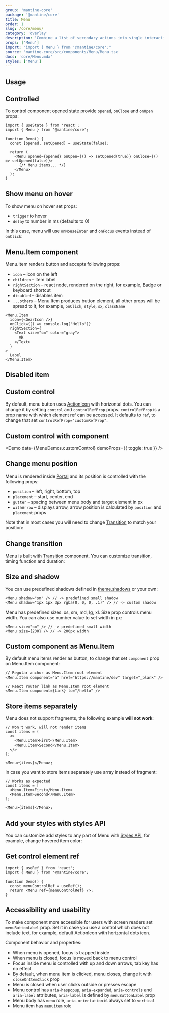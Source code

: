 ```yaml
---
group: 'mantine-core'
package: '@mantine/core'
title: Menu
order: 1
slug: /core/menu/
category: 'overlay'
description: 'Combine a list of secondary actions into single interactive area'
props: ['Menu']
import: "import { Menu } from '@mantine/core';"
source: 'mantine-core/src/components/Menu/Menu.tsx'
docs: 'core/Menu.mdx'
styles: ['Menu']
---
```



## Usage

<Demo data={MenuDemos.usage} />

## Controlled

To control component opened state provide `opened`, `onClose` and `onOpen` props:

```tsx
import { useState } from 'react';
import { Menu } from '@mantine/core';

function Demo() {
  const [opened, setOpened] = useState(false);

  return (
    <Menu opened={opened} onOpen={() => setOpened(true)} onClose={() => setOpened(false)}>
      {/* Menu items... */}
    </Menu>
  );
}
```

## Show menu on hover

To show menu on hover set props:

- `trigger` to hover
- `delay` to number in ms (defaults to 0)

In this case, menu will use `onMouseEnter` and `onFocus` events instead of `onClick`:

<Demo data={MenuDemos.hover} />

## Menu.Item component

Menu.Item renders button and accepts following props:

- `icon` – icon on the left
- `children` – item label
- `rightSection` – react node, rendered on the right, for example, [Badge](/core/badge/) or keyboard shortcut
- `disabled` – disables item
- `...others` – Menu.Item produces button element, all other props will be spread to it, for example, `onClick`, `style`, `sx`, `className`

```tsx
<Menu.Item
  icon={<GearIcon />}
  onClick={() => console.log('Hello')}
  rightSection={
    <Text size="sm" color="gray">
      ⌘K
    </Text>
  }
>
  Label
</Menu.Item>
```

## Disabled item

<Demo data={MenuDemos.disabled} />

## Custom control

By default, menu button uses [ActionIcon](/core/action-icon/) with horizontal dots.
You can change it by setting `control` and `controlRefProp` props.
`controlRefProp` is a prop name with which element ref can be accessed.
It defaults to `ref`, to change that set `controlRefProp="customRefProp"`.

<Demo data={MenuDemos.controls} />

## Custom control with component

<Demo data={MenuDemos.customControl} demoProps={{ toggle: true }} />

## Change menu position

Menu is rendered inside [Portal](/core/portal/) and its position is controlled with the following props:

- `position` – left, right, bottom, top
- `placement` – start, center, end
- `gutter` – spacing between menu body and target element in px
- `withArrow` – displays arrow, arrow position is calculated by `position` and `placement` props

Note that in most cases you will need to change [Transition](/core/transition/) to match your position:

<Demo data={MenuDemos.positionConfigurator} />

## Change transition

Menu is built with [Transition](/core/transition/) component.
You can customize transition, timing function and duration:

<Demo data={MenuDemos.transitions} />

## Size and shadow

You can use predefined shadows defined in [theme.shadows](/theming/extend-theme/#spacing-radius-and-shadows) or your own:

```tsx
<Menu shadow="sm" /> // -> predefined small shadow
<Menu shadow="1px 1px 3px rgba(0, 0, 0, .1)" /> // -> custom shadow
```

<Demo data={MenuDemos.configurator} />

Menu has predefined sizes: xs, sm, md, lg, xl. Size prop controls menu width.
You can also use number value to set width in px:

```tsx
<Menu size="sm" /> // -> predefined small width
<Menu size={200} /> // -> 200px width
```

## Custom component as Menu.Item

By default menu items render as button, to change that set `component` prop on Menu.Item component:

```tsx
// Regular anchor as Menu.Item root element
<Menu.Item component="a" href="https://mantine/dev" target="_blank" />

// React router link as Menu.Item root element
<Menu.Item component={Link} to="/hello" />
```

<Demo data={MenuDemos.component} />

## Store items separately

Menu does not support fragments, the following example **will not work**:

```tsx
// Won't work, will not render items
const items = (
  <>
    <Menu.Item>First</Menu.Item>
    <Menu.Item>Second</Menu.Item>
  </>
);

<Menu>{items}</Menu>;
```

In case you want to store items separately use array instead of fragment:

```tsx
// Works as expected
const items = [
  <Menu.Item>First</Menu.Item>
  <Menu.Item>Second</Menu.Item>
];

<Menu>{items}</Menu>;
```

## Add your styles with styles API

You can customize add styles to any part of Menu with [Styles API](/theming/styles-api/),
for example, change hovered item color:

<Demo data={MenuDemos.stylesApi} />

## Get control element ref

```tsx
import { useRef } from 'react';
import { Menu } from '@mantine/core';

function Demo() {
  const menuControlRef = useRef();
  return <Menu ref={menuControlRef} />;
}
```

## Accessibility and usability

To make component more accessible for users with screen readers set `menuButtonLabel` prop.
Set it in case you use a control which does not include text, for example, default ActionIcon with horizontal dots icon.

Component behavior and properties:

- When menu is opened, focus is trapped inside
- When menu is closed, focus is moved back to menu control
- Focus inside menu is controlled with up and down arrows, tab key has no effect
- By default, when menu item is clicked, menu closes, change it with `closeOnItemClick` prop
- Menu is closed when user clicks outside or presses escape
- Menu control has `aria-haspopup`, `aria-expanded`, `aria-controls` and `aria-label` attributes, `aria-label` is defined by `menuButtonLabel` prop
- Menu body has `menu` role, `aria-orientation` is always set to `vertical`
- Menu item has `menuitem` role
